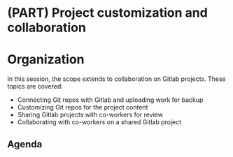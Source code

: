 # (PART) Project customization and collaboration {-}

# Organization

In this session, the scope extends to collaboration on Gitlab projects. These topics are covered:

- Connecting Git repos with Gitlab and uploading work for backup
- Customizing Git repos for the project content
- Sharing Gitlab projects with co-workers for review
- Collaborating with co-workers on a shared Gitlab project

## Agenda
